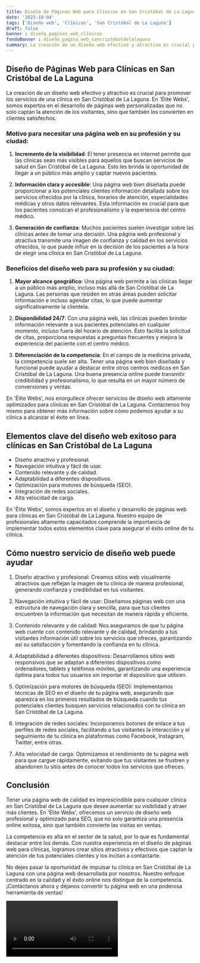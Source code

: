 ```yaml
---
title: Diseño de Páginas Web para Clínicas en San Cristóbal de La Laguna
date: '2023-10-04'
tags: ['Diseño web', 'Clínicas', 'San Cristóbal de La Laguna']
draft: false
banner : diseño_paginas_web_clínicas
fondoBanner : diseño_pagina_web_sancristóbaldelalaguna
summary: La creación de un diseño web efectivo y atractivo es crucial para promover los servicios de una clínica en San Cristóbal de La Laguna. En 'Élite Webs', somos expertos en el desarrollo de páginas web personalizadas que no solo captan la atención de los visitantes, sino que también los convierten en clientes satisfechos.
---
```


## Diseño de Páginas Web para Clínicas en San Cristóbal de La Laguna

La creación de un diseño web efectivo y atractivo es crucial para promover los servicios de una clínica en San Cristóbal de La Laguna. En 'Élite Webs', somos expertos en el desarrollo de páginas web personalizadas que no solo captan la atención de los visitantes, sino que también los convierten en clientes satisfechos.

### Motivo para necesitar una página web en su profesión y su ciudad:

1. **Incremento de la visibilidad**: El tener presencia en internet permite que las clínicas sean más visibles para aquellos que buscan servicios de salud en San Cristóbal de La Laguna. Esto les brinda la oportunidad de llegar a un público más amplio y captar nuevos pacientes.

2. **Información clara y accesible**: Una página web bien diseñada puede proporcionar a los potenciales clientes información detallada sobre los servicios ofrecidos por la clínica, horarios de atención, especialidades médicas y otros datos relevantes. Esta información es crucial para que los pacientes conozcan el profesionalismo y la experiencia del centro médico.

3. **Generación de confianza**: Muchos pacientes suelen investigar sobre las clínicas antes de tomar una decisión. Una página web profesional y atractiva transmite una imagen de confianza y calidad en los servicios ofrecidos, lo que puede influir en la decisión de los pacientes a la hora de elegir una clínica en San Cristóbal de La Laguna.

### Beneficios del diseño web para su profesión y su ciudad:

1. **Mayor alcance geográfico**: Una página web permite a las clínicas llegar a un público más amplio, incluso más allá de San Cristóbal de La Laguna. Las personas que residen en otras áreas pueden solicitar información e incluso agendar citas, lo que puede aumentar significativamente la clientela.

2. **Disponibilidad 24/7**: Con una página web, las clínicas pueden brindar información relevante a sus pacientes potenciales en cualquier momento, incluso fuera del horario de atención. Esto facilita la solicitud de citas, proporciona respuestas a preguntas frecuentes y mejora la experiencia del paciente con el centro médico.

3. **Diferenciación de la competencia**: En el campo de la medicina privada, la competencia suele ser alta. Tener una página web bien diseñada y funcional puede ayudar a destacar entre otros centros médicos en San Cristóbal de La Laguna. Una buena presencia online puede transmitir credibilidad y profesionalismo, lo que resulta en un mayor número de conversiones y ventas.

En 'Élite Webs', nos enorgullece ofrecer servicios de diseño web altamente optimizados para clínicas en San Cristóbal de La Laguna. Contáctenos hoy mismo para obtener más información sobre cómo podemos ayudar a su clínica a alcanzar el éxito en línea.

<GifSeo />

<Cta />

## Elementos clave del diseño web exitoso para clínicas en San Cristóbal de La Laguna

- Diseño atractivo y profesional.
- Navegación intuitiva y fácil de usar.
- Contenido relevante y de calidad.
- Adaptabilidad a diferentes dispositivos.
- Optimización para motores de búsqueda (SEO).
- Integración de redes sociales.
- Alta velocidad de carga.

En 'Élite Webs', somos expertos en el diseño y desarrollo de páginas web para clínicas en San Cristóbal de La Laguna. Nuestro equipo de profesionales altamente capacitados comprende la importancia de implementar todos estos elementos clave para asegurar el éxito online de tu clínica.

## Cómo nuestro servicio de diseño web puede ayudar

1. Diseño atractivo y profesional: Creamos sitios web visualmente atractivos que reflejan la imagen de tu clínica de manera profesional, generando confianza y credibilidad en tus visitantes.

2. Navegación intuitiva y fácil de usar: Diseñamos páginas web con una estructura de navegación clara y sencilla, para que tus clientes encuentren la información que necesitan de manera rápida y eficiente.

3. Contenido relevante y de calidad: Nos aseguramos de que tu página web cuente con contenido relevante y de calidad, brindando a tus visitantes información útil sobre los servicios que ofreces, garantizando así su satisfacción y fomentando la confianza en tu clínica.

4. Adaptabilidad a diferentes dispositivos: Desarrollamos sitios web responsivos que se adaptan a diferentes dispositivos como ordenadores, tablets y teléfonos móviles, garantizando una experiencia óptima para todos tus usuarios sin importar el dispositivo que utilicen.

5. Optimización para motores de búsqueda (SEO): Implementamos técnicas de SEO en el diseño de tu página web, asegurando que aparezca en los primeros resultados de búsqueda cuando tus potenciales clientes busquen servicios relacionados con tu clínica en San Cristóbal de La Laguna.

6. Integración de redes sociales: Incorporamos botones de enlace a tus perfiles de redes sociales, facilitando a tus visitantes la interacción y el seguimiento de tu clínica en plataformas como Facebook, Instagram, Twitter, entre otras.

7. Alta velocidad de carga: Optimizamos el rendimiento de tu página web para que cargue rápidamente, evitando que tus visitantes se frustren y abandonen tu sitio antes de conocer todos los servicios que ofreces.

## Conclusión

Tener una página web de calidad es imprescindible para cualquier clínica en San Cristóbal de La Laguna que desee aumentar su visibilidad y atraer más clientes. En 'Élite Webs', ofrecemos un servicio de diseño web profesional y optimizado para SEO, que no solo garantiza una presencia online exitosa, sino que también convierte las visitas en ventas.

La competencia es alta en el sector de la salud, por lo que es fundamental destacar entre los demás. Con nuestra experiencia en el diseño de páginas web para clínicas, logramos crear sitios atractivos y efectivos que captan la atención de tus potenciales clientes y los incitan a contactarte.

No dejes pasar la oportunidad de impulsar tu clínica en San Cristóbal de La Laguna con una página web desarrollada por nosotros. Nuestro enfoque centrado en la calidad y el éxito online nos distingue de la competencia. ¡Contáctanos ahora y déjanos convertir tu página web en una poderosa herramienta de ventas!

<Video />

<CtaBot job='Clínicas' city='San Cristóbal de La Laguna'/>

<Gmaps query='San Cristóbal de La Laguna+españa+maps' />